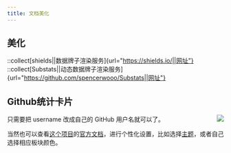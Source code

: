 ```yaml
---
title: 文档美化
---
```


## 美化

::collect[shields||数据牌子渲染服务]{url="https://shields.io/||网址"}
::collect[Substats||动态数据牌子渲染服务]{url="https://github.com/spencerwooo/Substats||网址"}


## Github统计卡片

<div><img align="right" src="https://github-readme-stats.vercel.app/api?username=npmrun&show_icons=true&icon_color=CE1D2D&text_color=718096&bg_color=ffffff&hide_title=true" /></div>

只需要把 username 改成自己的 GitHub 用户名就可以了。

当然也可以查看[这个项目](https://github.com/anuraghazra/github-readme-stats/blob/master/docs/readme_cn.md)的[官方文档](https://github.com/anuraghazra/github-readme-stats/blob/master/docs/readme_cn.md)，进行个性化设置，比如选择[主题](https://github.com/anuraghazra/github-readme-stats/blob/master/themes/README.md)，或者自己选择相应板块颜色。
